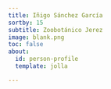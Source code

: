 ```yaml
---
title: Iñigo Sánchez García
sortby: 15
subtitle: Zoobotánico Jerez
image: blank.png
toc: false
about:
  id: person-profile
  template: jolla

---
```


:::{#person-profile}
:::
